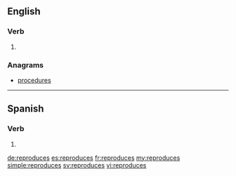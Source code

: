 ==English==

===Verb===
{{head|en}}

# {{en-third-person singular of|reproduce}}

===Anagrams===
* [[procedures#English|procedures]]

----

==Spanish==

===Verb===
{{es-verb-form|reproducir}}

# {{es-verb form of|ending=ir|mood=indicative|tense=present|pers=2|formal=no|number=singular|reproducir}}

[[de:reproduces]]
[[es:reproduces]]
[[fr:reproduces]]
[[my:reproduces]]
[[simple:reproduces]]
[[sv:reproduces]]
[[vi:reproduces]]